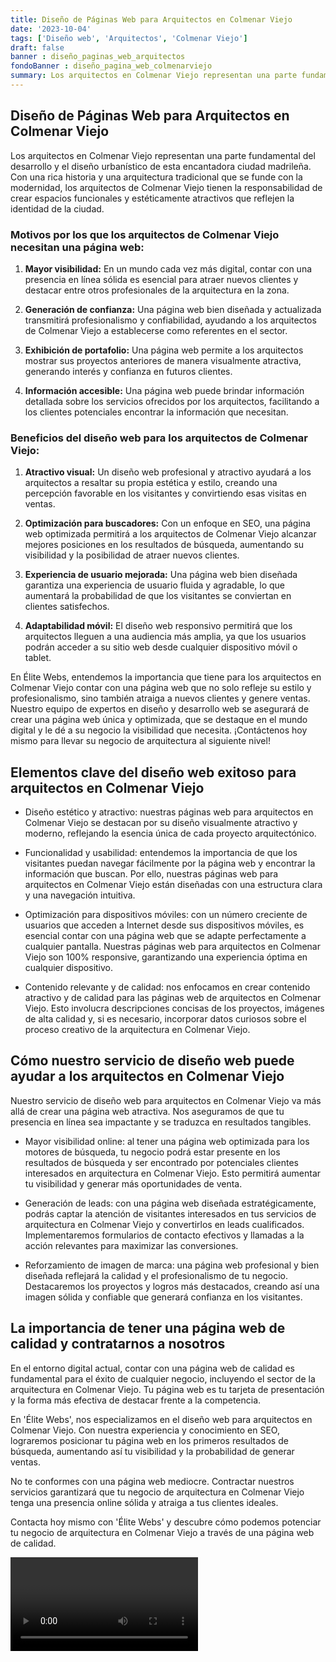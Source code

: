 ```yaml
---
title: Diseño de Páginas Web para Arquitectos en Colmenar Viejo
date: '2023-10-04'
tags: ['Diseño web', 'Arquitectos', 'Colmenar Viejo']
draft: false
banner : diseño_paginas_web_arquitectos
fondoBanner : diseño_pagina_web_colmenarviejo
summary: Los arquitectos en Colmenar Viejo representan una parte fundamental del desarrollo y el diseño urbanístico de esta encantadora ciudad madrileña. Con una rica historia y una arquitectura tradicional que se funde con la modernidad, los arquitectos de Colmenar Viejo tienen la responsabilidad de crear espacios funcionales y estéticamente atractivos que reflejen la identidad de la ciudad.
---
```


## Diseño de Páginas Web para Arquitectos en Colmenar Viejo

Los arquitectos en Colmenar Viejo representan una parte fundamental del desarrollo y el diseño urbanístico de esta encantadora ciudad madrileña. Con una rica historia y una arquitectura tradicional que se funde con la modernidad, los arquitectos de Colmenar Viejo tienen la responsabilidad de crear espacios funcionales y estéticamente atractivos que reflejen la identidad de la ciudad.

### Motivos por los que los arquitectos de Colmenar Viejo necesitan una página web:

1. **Mayor visibilidad:** En un mundo cada vez más digital, contar con una presencia en línea sólida es esencial para atraer nuevos clientes y destacar entre otros profesionales de la arquitectura en la zona.

2. **Generación de confianza:** Una página web bien diseñada y actualizada transmitirá profesionalismo y confiabilidad, ayudando a los arquitectos de Colmenar Viejo a establecerse como referentes en el sector.

3. **Exhibición de portafolio:** Una página web permite a los arquitectos mostrar sus proyectos anteriores de manera visualmente atractiva, generando interés y confianza en futuros clientes.

4. **Información accesible:** Una página web puede brindar información detallada sobre los servicios ofrecidos por los arquitectos, facilitando a los clientes potenciales encontrar la información que necesitan.

### Beneficios del diseño web para los arquitectos de Colmenar Viejo:

1. **Atractivo visual:** Un diseño web profesional y atractivo ayudará a los arquitectos a resaltar su propia estética y estilo, creando una percepción favorable en los visitantes y convirtiendo esas visitas en ventas.

2. **Optimización para buscadores:** Con un enfoque en SEO, una página web optimizada permitirá a los arquitectos de Colmenar Viejo alcanzar mejores posiciones en los resultados de búsqueda, aumentando su visibilidad y la posibilidad de atraer nuevos clientes.

3. **Experiencia de usuario mejorada:** Una página web bien diseñada garantiza una experiencia de usuario fluida y agradable, lo que aumentará la probabilidad de que los visitantes se conviertan en clientes satisfechos.

4. **Adaptabilidad móvil:** El diseño web responsivo permitirá que los arquitectos lleguen a una audiencia más amplia, ya que los usuarios podrán acceder a su sitio web desde cualquier dispositivo móvil o tablet.

En Élite Webs, entendemos la importancia que tiene para los arquitectos en Colmenar Viejo contar con una página web que no solo refleje su estilo y profesionalismo, sino también atraiga a nuevos clientes y genere ventas. Nuestro equipo de expertos en diseño y desarrollo web se asegurará de crear una página web única y optimizada, que se destaque en el mundo digital y le dé a su negocio la visibilidad que necesita. ¡Contáctenos hoy mismo para llevar su negocio de arquitectura al siguiente nivel!

<GifSeo />

<Cta />

## Elementos clave del diseño web exitoso para arquitectos en Colmenar Viejo

- Diseño estético y atractivo: nuestras páginas web para arquitectos en Colmenar Viejo se destacan por su diseño visualmente atractivo y moderno, reflejando la esencia única de cada proyecto arquitectónico.

- Funcionalidad y usabilidad: entendemos la importancia de que los visitantes puedan navegar fácilmente por la página web y encontrar la información que buscan. Por ello, nuestras páginas web para arquitectos en Colmenar Viejo están diseñadas con una estructura clara y una navegación intuitiva.

- Optimización para dispositivos móviles: con un número creciente de usuarios que acceden a Internet desde sus dispositivos móviles, es esencial contar con una página web que se adapte perfectamente a cualquier pantalla. Nuestras páginas web para arquitectos en Colmenar Viejo son 100% responsive, garantizando una experiencia óptima en cualquier dispositivo.

- Contenido relevante y de calidad: nos enfocamos en crear contenido atractivo y de calidad para las páginas web de arquitectos en Colmenar Viejo. Esto involucra descripciones concisas de los proyectos, imágenes de alta calidad y, si es necesario, incorporar datos curiosos sobre el proceso creativo de la arquitectura en Colmenar Viejo.

## Cómo nuestro servicio de diseño web puede ayudar a los arquitectos en Colmenar Viejo

Nuestro servicio de diseño web para arquitectos en Colmenar Viejo va más allá de crear una página web atractiva. Nos aseguramos de que tu presencia en línea sea impactante y se traduzca en resultados tangibles.

- Mayor visibilidad online: al tener una página web optimizada para los motores de búsqueda, tu negocio podrá estar presente en los resultados de búsqueda y ser encontrado por potenciales clientes interesados en arquitectura en Colmenar Viejo. Esto permitirá aumentar tu visibilidad y generar más oportunidades de venta.

- Generación de leads: con una página web diseñada estratégicamente, podrás captar la atención de visitantes interesados en tus servicios de arquitectura en Colmenar Viejo y convertirlos en leads cualificados. Implementaremos formularios de contacto efectivos y llamadas a la acción relevantes para maximizar las conversiones.

- Reforzamiento de imagen de marca: una página web profesional y bien diseñada reflejará la calidad y el profesionalismo de tu negocio. Destacaremos los proyectos y logros más destacados, creando así una imagen sólida y confiable que generará confianza en los visitantes.

## La importancia de tener una página web de calidad y contratarnos a nosotros

En el entorno digital actual, contar con una página web de calidad es fundamental para el éxito de cualquier negocio, incluyendo el sector de la arquitectura en Colmenar Viejo. Tu página web es tu tarjeta de presentación y la forma más efectiva de destacar frente a la competencia.

En 'Élite Webs', nos especializamos en el diseño web para arquitectos en Colmenar Viejo. Con nuestra experiencia y conocimiento en SEO, lograremos posicionar tu página web en los primeros resultados de búsqueda, aumentando así tu visibilidad y la probabilidad de generar ventas.

No te conformes con una página web mediocre. Contractar nuestros servicios garantizará que tu negocio de arquitectura en Colmenar Viejo tenga una presencia online sólida y atraiga a tus clientes ideales.

Contacta hoy mismo con 'Élite Webs' y descubre cómo podemos potenciar tu negocio de arquitectura en Colmenar Viejo a través de una página web de calidad.

<Video />

<CtaBot job='Arquitectos' city='Colmenar Viejo'/>

<Gmaps query='Colmenar Viejo+españa+maps' />